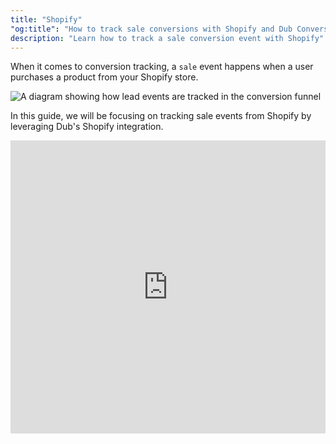 ```yaml
---
title: "Shopify"
"og:title": "How to track sale conversions with Shopify and Dub Conversions"
description: "Learn how to track a sale conversion event with Shopify"
---
```



When it comes to conversion tracking, a `sale` event happens when a user purchases a product from your Shopify store.

<Frame>
  <img
    className="rounded-lg border border-gray-100"
    src="/images/shopify-conversion-tracking.png"
    alt="A diagram showing how lead events are tracked in the conversion funnel"
  />
</Frame>

In this guide, we will be focusing on tracking sale events from Shopify by leveraging Dub's Shopify integration.

<iframe
  width="100%"
  height="469px"
  className="rounded-xl"
  src="https://www.loom.com/embed/936970b8db5b41488657fa92ffec384a?sid=04030975-6d7e-4126-8487-a1d9a3095efc"
  title="Loom video player"
  frameborder="0"
  allow="accelerometer; autoplay; clipboard-write; encrypted-media; gyroscope; picture-in-picture; web-share"
  referrerpolicy="strict-origin-when-cross-origin"
  allowfullscreen
/>

## Step 1: Install the Dub Shopify app

<Steps>

<Step title="Install the app">
  Install the [Dub Shopify App](https://d.to/shopify) from the App Store.

  <Frame>
    <img
      src="/images/shopify/shopify-app.png"
      alt="The connection status in the Dub Conversions app"
    />
  </Frame>
  
</Step>

<Step title="Connect the Dub workspace">
  After installation, you will be prompted to link one of your Dub workspaces to
  the app. Select **Connect** to establish a connection between your
  Shopify store and your Dub workspace.

You'll be redirected back to your Shopify store after this step and you should
see the connection status in the app.

<Frame>
  <img
    src="/images/shopify/shopify-app-workspace-connected.png"
    alt="The connection status in the Dub Conversions app"
  />
</Frame>

</Step>

<Step title="Activate Dub Analytics Script">
  After installing the Dub Conversions app, the Dub Analytics script is added as an app embed. However, it needs to be activated manually to ensure it is included in your current theme.

To activate the Dub Analytics script, follow these steps:

1. Navigate to your Shopify admin panel.
2. Go to **Online Store** > **Themes**.
3. Click on **Customize** for your current theme.
4. In the theme editor, select the **App embeds** tab.
5. Locate the **Analytics Script** for the Dub Conversions app and toggle it to activate.

<Frame>
  <img
    src="/images/shopify/shopify-enable-tracking-script.png"
    alt="Enable the Dub Analytics script in your Shopify theme"
  />
</Frame>

</Step>

</Steps>

Dub’s Shopify integration will automatically forward the following events to Dub:

- `orders/paid`: This event is triggered when a customer completes a purchase on your Shopify store. It is utilized to track sales that originate from Dub links.
- `app/uninstalled`: This event occurs when the app is uninstalled from a store. It is used to remove the integration from your Dub workspace.

In addition to the above, we also subscribe to the mandatory compliance webhook topics that are required by Shopify.

## Step 2: View conversion results

And that's it – you're all set! You can now sit back, relax, and watch your conversion revenue grow. We provide 3 different views to help you understand your conversions:

<ViewConversions />
